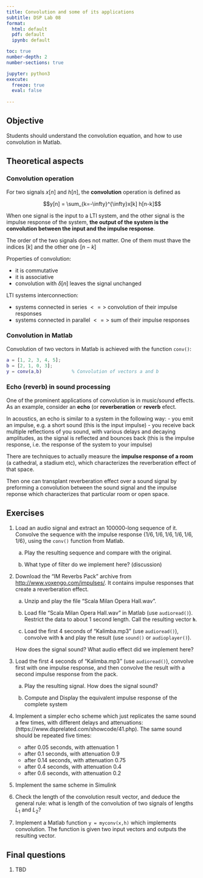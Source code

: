 ```yaml
---
title: Convolution and some of its applications
subtitle: DSP Lab 08
format: 
  html: default
  pdf: default
  ipynb: default

toc: true
number-depth: 2
number-sections: true

jupyter: python3
execute:
  freeze: true
  eval: false
    
---
```


## Objective

Students should understand the convolution equation, and how to use convolution in Matlab.

## Theoretical aspects

### Convolution operation

For two signals $x[n]$ and $h[n]$, the **convolution** operation is defined as

$$y[n] = \sum_{k=-\infty}^{\infty}x[k] h[n-k]$$

When one signal is the input to a LTI system, and the other signal is
the impulse response of the system, **the output of the system is the convolution 
between the input and the impulse response**.

The order of the two signals does not matter. One of them must thave the indices $[k]$ and the other one $[n-k]$

Properties of convolution:

  * it is commutative
  * it is associative
  * convolution with $\delta[n]$ leaves the signal unchanged

LTI systems interconnection:

  * systems connected in series $<=>$ convolution of their impulse responses
  * systems connected in parallel $<=>$ sum of their impulse responses

  
### Convolution in Matlab

Convolution of two vectors in Matlab is achieved with the function `conv()`:

```matlab
a = [1, 2, 3, 4, 5];
b = [2, 1, 0, 3];
y = conv(a,b)           % Convolution of vectors a and b
```

### Echo (reverb) in sound processing

One of the prominent applications of convolution is in music/sound effects. As an example, consider an **echo** (or **reverberation** or **reverb** efect.

In acoustics, an echo is similar to a system in the following way:
- you emit an impulse, e.g. a short sound (this is the input impulse)
- you receive back multiple reflections of you sound, with various delays and decaying amplitudes, as the signal is reflected and bounces back (this is the impulse response, i.e. the response of the system to your impulse)

There are techniques to actually measure the **impulse response of a room** (a cathedral, a stadium etc), which characterizes the reverberation effect of that space.

Then one can transplant reverberation effect over a sound signal by preforming a convolution between the sound signal and the impulse reponse which characterizes that particular room or open space.

## Exercises

1. Load an audio signal and extract an 100000-long sequence of it.
Convolve the sequence with the impulse response $\{ 1/6, 1/6, 1/6, 1/6, 1/6, 1/6\}$, using
the `conv()` function from Matlab.

    a. Play the resulting sequence and compare with the original.
    
    b. What type of filter do we implement here? (discussion)

2. Download the "IM Reverbs Pack" archive from [http://www.voxengo.com/impulses/](http://www.voxengo.com/impulses/).
It contains impulse responses that create a reverberation effect. 

    a. Unzip and play the file "Scala Milan Opera Hall.wav".
    
    b. Load file "Scala Milan Opera Hall.wav" in Matlab (use `audioread()`). Restrict the data to about 1 second length.
    Call the resulting vector **`h`**.
    
    c. Load the first 4 seconds of "Kalimba.mp3" (use `audioread()`), convolve with **`h`** and play the result (use `sound()` or `audioplayer()`).
    
    How does the signal sound? What audio effect did we implement here?


3. Load the first 4 seconds of "Kalimba.mp3" (use `audioread()`), convolve first with one impulse response, and then convolve the result with a second impulse response from the pack. 
  
    a. Play the resulting signal. How does the signal sound? 
    
    b. Compute and Display the equivalent impulse response of the complete system

1. Implement a simpler echo scheme which just replicates the same sound a few times, with different delays and attenuations:
(https://www.dsprelated.com/showcode/41.php). The same sound should be repeated five times:

   - after 0.05 seconds, with attenuation 1
   - after 0.1 seconds, with attenuation 0.9
   - after 0.14 seconds, with attenuation 0.75
   - after 0.4 seconds, with attenuation 0.4
   - after 0.6 seconds, with attenuation 0.2

2. Implement the same scheme in Simulink

4. Check the length of the convolution result vector, and deduce the general
rule: what is length of the convolution of two signals of lengths $L_1$ and $L_2$?

1. Implement a Matlab function `y = myconv(x,h)` which implements convolution.
The function is given two input vectors and outputs the resulting vector.

## Final questions


1. TBD

